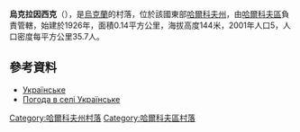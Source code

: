 {{coord|50|5|6|N|36|29|57|E|scale:100000_region:UA|display=title}}

'''烏克拉因西克'''（{{lang-uk|Українське}}），是[[烏克蘭|烏克蘭]]的村落，位於該國東部[[哈爾科夫州|哈爾科夫州]]，由[[哈爾科夫區|哈爾科夫區]]負責管轄，始建於1926年，面積0.14平方公里，海拔高度144米，2001年人口5，人口密度每平方公里35.7人。

==參考資料==
* [http://w1.c1.rada.gov.ua/pls/z7502/A005?rdat1=09.01.2009&rf7571=34116 Українське]
* [http://weather.in.ua/ua/har'kovskaja/26817 Погода в селі Українське] {{Wayback|url=http://weather.in.ua/ua/har%27kovskaja/26817 |date=20210121013559 }}

{{DEFAULTSORT:Українське}}
[[Category:哈爾科夫州村落|Category:哈爾科夫州村落]]
[[Category:哈爾科夫區村落|Category:哈爾科夫區村落]]


{{Kharkiv-geo-stub}}